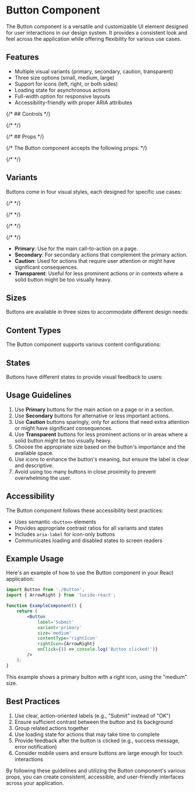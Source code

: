 
<Meta of={ButtonStories} />

# Button Component

The Button component is a versatile and customizable UI element designed for user interactions in our design system. It provides a consistent look and feel across the application while offering flexibility for various use cases.

## Features

-   Multiple visual variants (primary, secondary, caution, transparent)
-   Three size options (small, medium, large)
-   Support for icons (left, right, or both sides)
-   Loading state for asynchronous actions
-   Full-width option for responsive layouts
-   Accessibility-friendly with proper ARIA attributes

{/* ## Controls */}

{/* <Canvas of={ButtonStories.Default} /><Controls /> */}

{/* ## Props */}

{/* The Button component accepts the following props: */}

{/* <ArgTypes of={ButtonStories} /> */}

## Variants

Buttons come in four visual styles, each designed for specific use cases:

{/* <Canvas> */}

<div style={{ display: 'flex', gap: '16px', flexWrap: 'wrap' }}>
	<Story of={ButtonStories.Primary} />
	<Story of={ButtonStories.Secondary} />
	<Story of={ButtonStories.Caution} />
	<Story of={ButtonStories.Transparent} />
</div>
{/* </Canvas> */}

<Canvas>
	<div style={{ display: 'flex', gap: '16px', flexWrap: 'wrap' }}>
		<Story of={ButtonStories.Primary} />
		<Story of={ButtonStories.Secondary} />
		<Story of={ButtonStories.Caution} />
		<Story of={ButtonStories.Transparent} />
	</div>
</Canvas>

{/* <Canvas> */}

<Story of={ButtonStories.Primary} />
<Story of={ButtonStories.Secondary} />
<Story of={ButtonStories.Caution} />
<Story of={ButtonStories.Transparent} />
{/* </Canvas> */}

<Canvas>
	<Story of={ButtonStories.Primary} />
	<Story of={ButtonStories.Secondary} />
	<Story of={ButtonStories.Caution} />
	<Story of={ButtonStories.Transparent} />
</Canvas>

-   **Primary**: Use for the main call-to-action on a page.
-   **Secondary**: For secondary actions that complement the primary action.
-   **Caution**: Used for actions that require user attention or might have significant consequences.
-   **Transparent**: Useful for less prominent actions or in contexts where a solid button might be too visually heavy.

## Sizes

Buttons are available in three sizes to accommodate different design needs:

<Canvas>
	<Story of={ButtonStories.Small} />
	<Story of={ButtonStories.Medium} />
	<Story of={ButtonStories.Large} />
</Canvas>

## Content Types

The Button component supports various content configurations:

<Canvas>
	<Story of={ButtonStories.LabelOnly} />
	<Story of={ButtonStories.LeftIcon} />
	<Story of={ButtonStories.RightIcon} />
	<Story of={ButtonStories.BothIcons} />
	<Story of={ButtonStories.IconOnly} />
</Canvas>

## States

Buttons have different states to provide visual feedback to users:

<Canvas>
	<Story of={ButtonStories.Default} />
	<Story of={ButtonStories.Hover} />
	<Story of={ButtonStories.Active} />
	<Story of={ButtonStories.Focus} />
	<Story of={ButtonStories.Disabled} />
	<Story of={ButtonStories.Loading} />
</Canvas>

## Usage Guidelines

1. Use **Primary** buttons for the main action on a page or in a section.
2. Use **Secondary** buttons for alternative or less important actions.
3. Use **Caution** buttons sparingly, only for actions that need extra attention or might have significant consequences.
4. Use **Transparent** buttons for less prominent actions or in areas where a solid button might be too visually heavy.
5. Choose the appropriate size based on the button's importance and the available space.
6. Use icons to enhance the button's meaning, but ensure the label is clear and descriptive.
7. Avoid using too many buttons in close proximity to prevent overwhelming the user.

## Accessibility

The Button component follows these accessibility best practices:

-   Uses semantic `<button>` elements
-   Provides appropriate contrast ratios for all variants and states
-   Includes `aria-label` for icon-only buttons
-   Communicates loading and disabled states to screen readers

## Example Usage

Here's an example of how to use the Button component in your React application:

```jsx
import Button from './Button';
import { ArrowRight } from 'lucide-react';

function ExampleComponent() {
	return (
		<Button
			label='Submit'
			variant='primary'
			size='medium'
			contentType='rightIcon'
			rightIcon={ArrowRight}
			onClick={() => console.log('Button clicked!')}
		/>
	);
}
```

This example shows a primary button with a right icon, using the "medium" size.

## Best Practices

1. Use clear, action-oriented labels (e.g., "Submit" instead of "OK")
2. Ensure sufficient contrast between the button and its background
3. Group related actions together
4. Use loading state for actions that may take time to complete
5. Provide feedback after the button is clicked (e.g., success message, error notification)
6. Consider mobile users and ensure buttons are large enough for touch interactions

By following these guidelines and utilizing the Button component's various props, you can create consistent, accessible, and user-friendly interfaces across your application.
